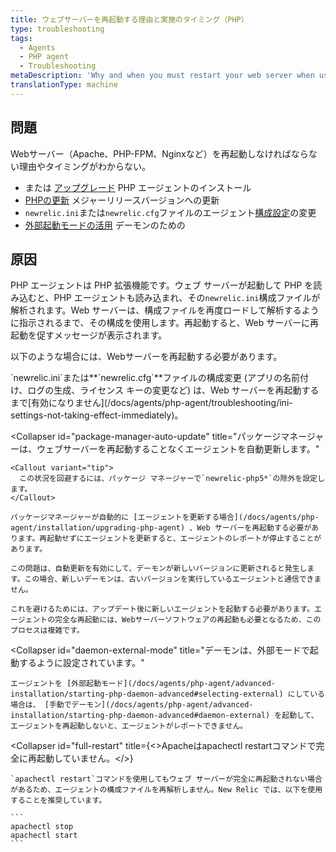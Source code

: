 ```yaml
---
title: ウェブサーバーを再起動する理由と実施のタイミング（PHP）
type: troubleshooting
tags:
  - Agents
  - PHP agent
  - Troubleshooting
metaDescription: 'Why and when you must restart your web server when using the New Relic PHP agent, with links to detailed procedures and troubleshooting steps.'
translationType: machine
---
```


## 問題

Webサーバー（Apache、PHP-FPM、Nginxなど）を再起動しなければならない理由やタイミングがわからない。

* [](/docs/agents/php-agent/installation/php-agent-installation-overview)または [アップグレード](/docs/agents/php-agent/installation/upgrading-php-agent) PHP エージェントのインストール
* [PHPの更新](/docs/agents/php-agent/troubleshooting/agent-stops-working-after-updating-php) メジャーリリースバージョンへの更新
* `newrelic.ini`または`newrelic.cfg`ファイルのエージェント[構成設定](/docs/agents/php-agent/configuration/php-agent-configuration)の変更
* [外部起動モードの活用](/docs/agents/php-agent/advanced-installation/starting-php-daemon-advanced#selecting-external) デーモンのための

## 原因

PHP エージェントは PHP 拡張機能です。ウェブ サーバーが起動して PHP を読み込むと、PHP エージェントも読み込まれ、その`newrelic.ini`構成ファイルが解析されます。Web サーバーは、構成ファイルを再度ロードして解析するように指示されるまで、その構成を使用します。再起動すると、Web サーバーに再起動を促すメッセージが表示されます。

以下のような場合には、Webサーバーを再起動する必要があります。

<CollapserGroup>
  <Collapser
    id="config"
    title="設定ファイルを変更します。"
  >
    `newrelic.ini`または**`newrelic.cfg`**ファイルの構成変更 (アプリの名前付け、ログの生成、ライセンス キーの変更など) は、Web サーバーを再起動するまで[有効になりません](/docs/agents/php-agent/troubleshooting/ini-settings-not-taking-effect-immediately)。
  </Collapser>

  <Collapser
    id="package-manager-auto-update"
    title="パッケージマネージャーは、ウェブサーバーを再起動することなくエージェントを自動更新します。"
  >
    <Callout variant="tip">
      この状況を回避するには、パッケージ マネージャーで`newrelic-php5*`の除外を設定します。
    </Callout>

    パッケージマネージャーが自動的に [エージェントを更新する場合](/docs/agents/php-agent/installation/upgrading-php-agent) 、Web サーバーを再起動する必要があります。再起動せずにエージェントを更新すると、エージェントのレポートが停止することがあります。

    この問題は、自動更新を有効にして、デーモンが新しいバージョンに更新されると発生します。この場合、新しいデーモンは、古いバージョンを実行しているエージェントと通信できません。

    これを避けるためには、アップデート後に新しいエージェントを起動する必要があります。エージェントの完全な再起動には、Webサーバーソフトウェアの再起動も必要となるため、このプロセスは複雑です。
  </Collapser>

  <Collapser
    id="daemon-external-mode"
    title="デーモンは、外部モードで起動するように設定されています。"
  >
    エージェントを [外部起動モード](/docs/agents/php-agent/advanced-installation/starting-php-daemon-advanced#selecting-external) にしている場合は、 [手動でデーモン](/docs/agents/php-agent/advanced-installation/starting-php-daemon-advanced#daemon-external) を起動して、エージェントを再起動しないと、エージェントがレポートできません。
  </Collapser>

  <Collapser
    id="full-restart"
    title={<>Apacheは<InlineCode>apachectl restart</InlineCode>コマンドで完全に再起動していません。</>}
  >
    `apachectl restart`コマンドを使用してもウェブ サーバーが完全に再起動されない場合があるため、エージェントの構成ファイルを再解析しません。New Relic では、以下を使用することを推奨しています。

    ```
    apachectl stop
    apachectl start
    ```
  </Collapser>
</CollapserGroup>